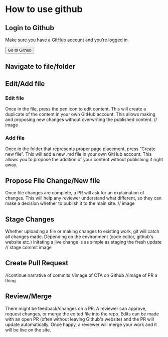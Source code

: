 # How to use github

<Process>

<Box>

## Login to Github

Make sure you have a GitHub account and you’re logged in.

<Button to="https://github.com/login">Go to Github</Button>

</Box>

<Box>

## Navigate to file/folder

</Box>

<Box>

## Edit/Add file

### Edit file

Once in the file, press the pen icon to edit content. This will create a duplicate of the content in your own GitHub account. This allows making and proposing new changes without overwriting the published content.
// image

### Add file

Once in the folder that represents proper page placement, press “Create new file”. This will add a new .md file in your own GitHub account. This allows you to propose the addition of your content without publishing it right away.

</Box>

<Box>

## Propose File Change/New file

Once file changes are complete, a PR will ask for an explaination of changes. This will help any reviewer understand what different, so they can make a decision whether to publish it to the main site.
// image

</Box>

<Box>

## Stage Changes

Whether uploading a file or making changes to existing work, git will catch all changes made. Depending on the environment (code editor, github's website etc.) initating a live change is as simple as staging the fresh update
// stage commit image

</Box>

<Box>

## Create Pull Request

//continue narrative of commits
//image of CTA on Github
//image of PR a thing

</Box>

<Box>

## Review/Merge

There might be feedback/changes on a PR. A reviewer can approve, request changes, or merge the edited file into the repo. Edits can be made with an open PR (often without leaving Github's website) and the PR will update automatically. Once happy, a reviewer will merge your work and it will be live on the site.

</Box>

</Process>
